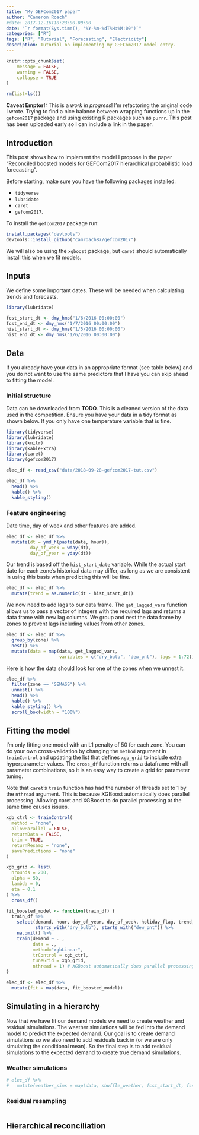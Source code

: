 ```yaml
---
title: "My GEFCom2017 paper"
author: "Cameron Roach"
#date: 2017-12-16T10:23:00-00:00
date: "`r format(Sys.time(), '%Y-%m-%dT%H:%M:00')`"
categories: ["R"]
tags: ["R", "Tutorial", "Forecasting", "Electricity"]
description: Tutorial on implementing my GEFCom2017 model entry.
---
```


```r
knitr::opts_chunk$set(
	message = FALSE,
	warning = FALSE,
	collapse = TRUE
)

rm(list=ls())
```


__Caveat Emptor!:__ This is a _work in progress_! I'm refactoring the original code I wrote. Trying to find a nice balance between wrapping functions up in the `gefcom2017` package and using existing R packages such as `purrr`. This post has been uploaded early so I can include a link in the paper.

## Introduction

This post shows how to implement the model I propose in the paper "Reconciled boosted models for GEFCom2017 hierarchical probabilistic load forecasting".

Before starting, make sure you have the following packages installed:

* `tidyverse`
* `lubridate`
* `caret`
* `gefcom2017`.

To install the `gefcom2017` package run:

```r
install.packages("devtools")
devtools::install_github("camroach87/gefcom2017")
```


We will also be using the `xgboost` package, but `caret` should automatically install this when we fit models.

## Inputs

We define some important dates. These will be needed when calculating trends and forecasts.

```r
library(lubridate)

fcst_start_dt <- dmy_hms("1/6/2016 00:00:00")
fcst_end_dt <- dmy_hms("1/7/2016 00:00:00")
hist_start_dt <- dmy_hms("1/5/2016 00:00:00")
hist_end_dt <- dmy_hms("1/6/2016 00:00:00")
```


## Data

If you already have your data in an appropriate format (see table below) and you do not want to use the same predictors that I have you can skip ahead to fitting the model.

### Initial structure

Data can be downloaded from __TODO__. This is a cleaned version of the data used in the competition. Ensure you have your data in a tidy format as shown below. If you only have one temperature variable that is fine.

```r
library(tidyverse)
library(lubridate)
library(knitr)
library(kableExtra)
library(caret)
library(gefcom2017)

elec_df <- read_csv("data/2018-09-28-gefcom2017-tut.csv")

elec_df %>% 
  head() %>% 
  kable() %>% 
  kable_styling()
```


### Feature engineering

Date time, day of week and other features are added.

```r
elec_df <- elec_df %>% 
  mutate(dt = ymd_h(paste(date, hour)),
         day_of_week = wday(dt),
         day_of_year = yday(dt))
```

Our trend is based off the `hist_start_date` variable. While the actual start date for each zone's historical data may differ, as long as we are consistent in using this basis when predicting this will be fine.

```r
elec_df <- elec_df %>% 
  mutate(trend = as.numeric(dt - hist_start_dt))
```

We now need to add lags to our data frame. The `get_lagged_vars` function allows us to pass a vector of integers with the required lags and returns a data frame with new lag columns. We group and nest the data frame by zones to prevent lags including values from other zones.

```r
elec_df <- elec_df %>%
  group_by(zone) %>% 
  nest() %>% 
  mutate(data = map(data, get_lagged_vars,
                    variables = c("dry_bulb", "dew_pnt"), lags = 1:72))
```

Here is how the data should look for one of the zones when we unnest it.

```r
elec_df %>% 
  filter(zone == "SEMASS") %>% 
  unnest() %>% 
  head() %>% 
  kable() %>% 
  kable_styling() %>%
  scroll_box(width = "100%")
```


## Fitting the model

I'm only fitting one model with an L1 penalty of 50 for each zone. You can do your own cross-validation by changing the `method` argument in `trainControl` and updating the list that defines `xgb_grid` to include extra hyperparameter values. The `cross_df` function returns a dataframe with all parameter combinations, so it is an easy way to create a grid for parameter tuning.

Note that `caret`'s `train` function has had the number of threads set to 1 by the `nthread` argument. This is because XGBoost automatically does parallel processing. Allowing caret and XGBoost to do parallel processing at the same time causes issues.

```r
xgb_ctrl <- trainControl(
  method = "none",
  allowParallel = FALSE,
  returnData = FALSE,
  trim = TRUE,
  returnResamp = "none",
  savePredictions = "none"
)

xgb_grid <- list(
  nrounds = 200,
  alpha = 50,
  lambda = 0,
  eta = 0.1
) %>% 
  cross_df()

fit_boosted_model <- function(train_df) {
  train_df %>%
    select(demand, hour, day_of_year, day_of_week, holiday_flag, trend,
           starts_with("dry_bulb"), starts_with("dew_pnt")) %>%
    na.omit() %>% 
    train(demand ~ . ,
          data = .,
          method="xgbLinear",
          trControl = xgb_ctrl,
          tuneGrid = xgb_grid,
          nthread = 1) # XGBoost automatically does parallel processing
}

elec_df <- elec_df %>% 
  mutate(fit = map(data, fit_boosted_model))
```


## Simulating in a hierarchy

Now that we have fit our demand models we need to create weather and residual simulations. The weather simulations will be fed into the demand model to predict the expected demand. Our goal is to create demand simulations so we also need to add residuals back in (or we are only simulating the conditional mean). So the final step is to add residual simulations to the expected demand to create true demand simulations.

### Weather simulations

```r
# elec_df %>% 
#   mutate(weather_sims = map(data, shuffle_weather, fcst_start_dt, fcst_end_dt, trend_start))
```

### Residual resampling

```r

```


## Hierarchical reconciliation

